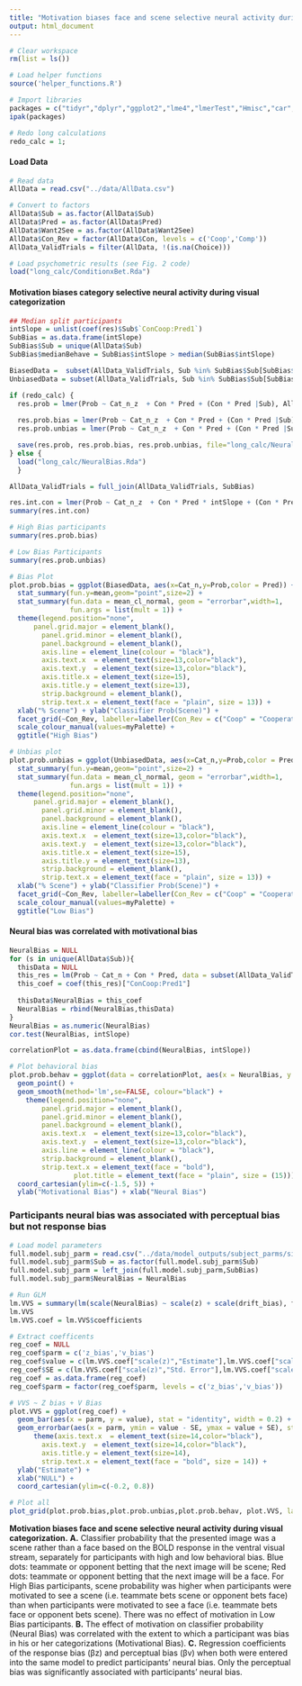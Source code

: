 ```yaml
---
title: "Motivation biases face and scene selective neural activity during visual categorization."
output: html_document
---
```


```r
# Clear workspace
rm(list = ls())

# Load helper functions
source('helper_functions.R')

# Import libraries
packages = c("tidyr","dplyr","ggplot2","lme4","lmerTest","Hmisc","car","lmtest","Rarity","cowplot")
ipak(packages)

# Redo long calculations
redo_calc = 1;
```

#### Load Data
```r
# Read data
AllData = read.csv("../data/AllData.csv")

# Convert to factors
AllData$Sub = as.factor(AllData$Sub)
AllData$Pred = as.factor(AllData$Pred)
AllData$Want2See = as.factor(AllData$Want2See)
AllData$Con_Rev = factor(AllData$Con, levels = c('Coop','Comp'))
AllData_ValidTrials = filter(AllData, !(is.na(Choice)))

# Load psychometric results (see Fig. 2 code)
load("long_calc/ConditionxBet.Rda")
```

####	Motivation biases category selective neural activity during visual categorization 
```r
## Median split participants
intSlope = unlist(coef(res)$Sub$`ConCoop:Pred1`)
SubBias = as.data.frame(intSlope)
SubBias$Sub = unique(AllData$Sub)
SubBias$medianBehave = SubBias$intSlope > median(SubBias$intSlope)

BiasedData =  subset(AllData_ValidTrials, Sub %in% SubBias$Sub[SubBias$medianBehav == "TRUE"])
UnbiasedData = subset(AllData_ValidTrials, Sub %in% SubBias$Sub[SubBias$medianBehav == "FALSE"])

if (redo_calc) {
  res.prob = lmer(Prob ~ Cat_n_z  + Con * Pred + (Con * Pred |Sub), AllData_ValidTrials)
  
  res.prob.bias = lmer(Prob ~ Cat_n_z  + Con * Pred + (Con * Pred |Sub), BiasedData)
  res.prob.unbias = lmer(Prob ~ Cat_n_z  + Con * Pred + (Con * Pred |Sub), UnbiasedData)

  save(res.prob, res.prob.bias, res.prob.unbias, file="long_calc/NeuralBias.Rda")
} else {
  load("long_calc/NeuralBias.Rda")
  }

AllData_ValidTrials = full_join(AllData_ValidTrials, SubBias)

res.int.con = lmer(Prob ~ Cat_n_z  + Con * Pred * intSlope + (Con * Pred|Sub), AllData_ValidTrials)
summary(res.int.con)

# High Bias participants
summary(res.prob.bias)

# Low Bias Participants
summary(res.prob.unbias)

# Bias Plot
plot.prob.bias = ggplot(BiasedData, aes(x=Cat_n,y=Prob,color = Pred)) +
  stat_summary(fun.y=mean,geom="point",size=2) +
  stat_summary(fun.data = mean_cl_normal, geom = "errorbar",width=1,
               fun.args = list(mult = 1)) + 
  theme(legend.position="none",
      panel.grid.major = element_blank(), 
        panel.grid.minor = element_blank(),
        panel.background = element_blank(), 
        axis.line = element_line(colour = "black"),
        axis.text.x  = element_text(size=13,color="black"),
        axis.text.y  = element_text(size=13,color="black"),
        axis.title.x = element_text(size=15),
        axis.title.y = element_text(size=13),
        strip.background = element_blank(),
        strip.text.x = element_text(face = "plain", size = 13)) +
  xlab("% Scene") + ylab("Classifier Prob(Scene)") +
  facet_grid(~Con_Rev, labeller=labeller(Con_Rev = c("Coop" = "Cooperation","Comp" = "Competition"))) +
  scale_colour_manual(values=myPalette) + 
  ggtitle("High Bias")

# Unbias plot
plot.prob.unbias = ggplot(UnbiasedData, aes(x=Cat_n,y=Prob,color = Pred)) +
  stat_summary(fun.y=mean,geom="point",size=2) +
  stat_summary(fun.data = mean_cl_normal, geom = "errorbar",width=1,
               fun.args = list(mult = 1)) + 
  theme(legend.position="none",
      panel.grid.major = element_blank(), 
        panel.grid.minor = element_blank(),
        panel.background = element_blank(), 
        axis.line = element_line(colour = "black"),
        axis.text.x  = element_text(size=13,color="black"),
        axis.text.y  = element_text(size=13,color="black"),
        axis.title.x = element_text(size=15),
        axis.title.y = element_text(size=13),
        strip.background = element_blank(),
        strip.text.x = element_text(face = "plain", size = 13)) +
  xlab("% Scene") + ylab("Classifier Prob(Scene)") + 
  facet_grid(~Con_Rev, labeller=labeller(Con_Rev = c("Coop" = "Cooperation","Comp" = "Competition"))) +
  scale_colour_manual(values=myPalette) + 
  ggtitle("Low Bias")

```

#### Neural bias was correlated with motivational bias
```r
NeuralBias = NULL
for (s in unique(AllData$Sub)){
  thisData = NULL
  this_res = lm(Prob ~ Cat_n + Con * Pred, data = subset(AllData_ValidTrials, Sub == s))
  this_coef = coef(this_res)["ConCoop:Pred1"]
  
  thisData$NeuralBias = this_coef
  NeuralBias = rbind(NeuralBias,thisData)
}
NeuralBias = as.numeric(NeuralBias)
cor.test(NeuralBias, intSlope)

correlationPlot = as.data.frame(cbind(NeuralBias, intSlope))

# Plot behavioral bias
plot.prob.behav = ggplot(data = correlationPlot, aes(x = NeuralBias, y = intSlope)) +
  geom_point() +
  geom_smooth(method='lm',se=FALSE, colour="black") +
    theme(legend.position="none",
        panel.grid.major = element_blank(),
        panel.grid.minor = element_blank(),
        panel.background = element_blank(),
        axis.text.x  = element_text(size=13,color="black"),
        axis.text.y  = element_text(size=13,color="black"),
        axis.line = element_line(colour = "black"),
        strip.background = element_blank(),
        strip.text.x = element_text(face = "bold"),
                plot.title = element_text(face = "plain", size = (15))) +
  coord_cartesian(ylim=c(-1.5, 5)) +
  ylab("Motivational Bias") + xlab("Neural Bias")

```

### Participants neural bias was associated with perceptual bias but not response bias
```r
# Load model parameters
full.model.subj_parm = read.csv("../data/model_outputs/subject_parms/simpleFull_subjparms.csv")
full.model.subj_parm$Sub = as.factor(full.model.subj_parm$Sub)
full.model.subj_parm = left_join(full.model.subj_parm,SubBias)
full.model.subj_parm$NeuralBias = NeuralBias

# Run GLM
lm.VVS = summary(lm(scale(NeuralBias) ~ scale(z) + scale(drift_bias), full.model.subj_parm))
lm.VVS
lm.VVS.coef = lm.VVS$coefficients

# Extract coefficents 
reg_coef = NULL
reg_coef$parm = c('z_bias','v_bias')
reg_coef$value = c(lm.VVS.coef["scale(z)","Estimate"],lm.VVS.coef["scale(drift_bias)","Estimate"])
reg_coef$SE = c(lm.VVS.coef["scale(z)","Std. Error"],lm.VVS.coef["scale(drift_bias)","Std. Error"])
reg_coef = as.data.frame(reg_coef)
reg_coef$parm = factor(reg_coef$parm, levels = c('z_bias','v_bias'))

# VVS ~ Z bias + V Bias
plot.VVS = ggplot(reg_coef) +
  geom_bar(aes(x = parm, y = value), stat = "identity", width = 0.2) +
  geom_errorbar(aes(x = parm, ymin = value - SE, ymax = value + SE), stat = "identity", width = 0.05) +
      theme(axis.text.x  = element_text(size=14,color="black"),
        axis.text.y  = element_text(size=14,color="black"),
        axis.title.y = element_text(size=14),
        strip.text.x = element_text(face = "bold", size = 14)) +
  ylab("Estimate") +
  xlab("NULL") + 
  coord_cartesian(ylim=c(-0.2, 0.8))

# Plot all
plot_grid(plot.prob.bias,plot.prob.unbias,plot.prob.behav, plot.VVS, labels = c('A','','B', 'C'), ncol = 2)
```

**Motivation biases face and scene selective neural activity during visual categorization.** **A.** Classifier probability that the presented image was a scene rather than a face based on the BOLD response in the ventral visual stream, separately for participants with high and low behavioral bias. Blue dots: teammate or opponent betting that the next image will be scene; Red dots: teammate or opponent betting that the next image will be a face. For High Bias participants, scene probability was higher when participants were motivated to see a scene (i.e. teammate bets scene or opponent bets face) than when participants were motivated to see a face (i.e. teammate bets face or opponent bets scene). There was no effect of motivation in Low Bias participants. **B.** The effect of motivation on classifier probability (Neural Bias) was correlated with the extent to which a participant was bias in his or her categorizations (Motivational Bias). **C.** Regression coefficients of the response bias (βz) and perceptual bias (βv) when both were entered into the same model to predict participants’ neural bias. Only the perceptual bias was significantly associated with participants’ neural bias. 

